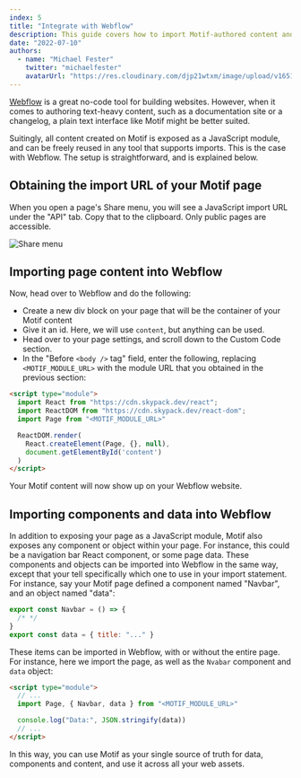 ```yaml
---
index: 5
title: "Integrate with Webflow"
description: This guide covers how to import Motif-authored content and code into a Webflow website.
date: "2022-07-10"
authors:
  - name: "Michael Fester"
    twitter: "michaelfester"
    avatarUrl: "https://res.cloudinary.com/djp21wtxm/image/upload/v1651630007/Me_uyndrz.jpg"
---
```



<TwoOfThreeCols>

[Webflow](https://webflow.com/) is a great no-code tool for building websites. However, when it comes to authoring text-heavy content, such as a documentation site or a changelog, a plain text interface like Motif might be better suited.

Suitingly, all content created on Motif is exposed as a JavaScript module, and can be freely reused in any tool that supports imports. This is the case with Webflow. The setup is straightforward, and is explained below.

## Obtaining the import URL of your Motif page

When you open a page's Share menu, you will see a JavaScript import URL under the "API" tab. Copy that to the clipboard. Only public pages are accessible.

<img
  alt="Share menu"
  className="w-full max-w-[400px] border rounded-lg mx-auto"
  src="https://res.cloudinary.com/djp21wtxm/image/upload/v1660635928/i1600x876-2PRMTp__uJzE_ommrhs.png"
/>

## Importing page content into Webflow

Now, head over to Webflow and do the following:

- Create a new div block on your page that will be the container of your Motif content
- Give it an id. Here, we will use `content`, but anything can be used.
- Head over to your page settings, and scroll down to the Custom Code section.
- In the "Before `<body />` tag" field, enter the following, replacing `<MOTIF_MODULE_URL>` with the module URL that you obtained in the previous section:

```html
<script type="module">
  import React from "https://cdn.skypack.dev/react";
  import ReactDOM from "https://cdn.skypack.dev/react-dom";
  import Page from "<MOTIF_MODULE_URL>"

  ReactDOM.render(
    React.createElement(Page, {}, null),
    document.getElementById('content')
  )
</script>
```

Your Motif content will now show up on your Webflow website.

## Importing components and data into Webflow

In addition to exposing your page as a JavaScript module, Motif also exposes any component or object within your page. For instance, this could be a navigation bar React component, or some page data. These components and objects can be imported into Webflow in the same way, except that your tell specifically which one to use in your import statement. For instance, say your Motif page defined a component named "Navbar", and an object named "data":

```jsx
export const Navbar = () => {
  /* */
}
export const data = { title: "..." }
```

These items can be imported in Webflow, with or without the entire page. For instance, here we import the page, as well as the `Nvabar` component and `data` object:

```html
<script type="module">
  // ...
  import Page, { Navbar, data } from "<MOTIF_MODULE_URL>"

  console.log("Data:", JSON.stringify(data))
  // ...
</script>
```

In this way, you can use Motif as your single source of truth for data, components and content, and use it across all your web assets.

</TwoOfThreeCols>

